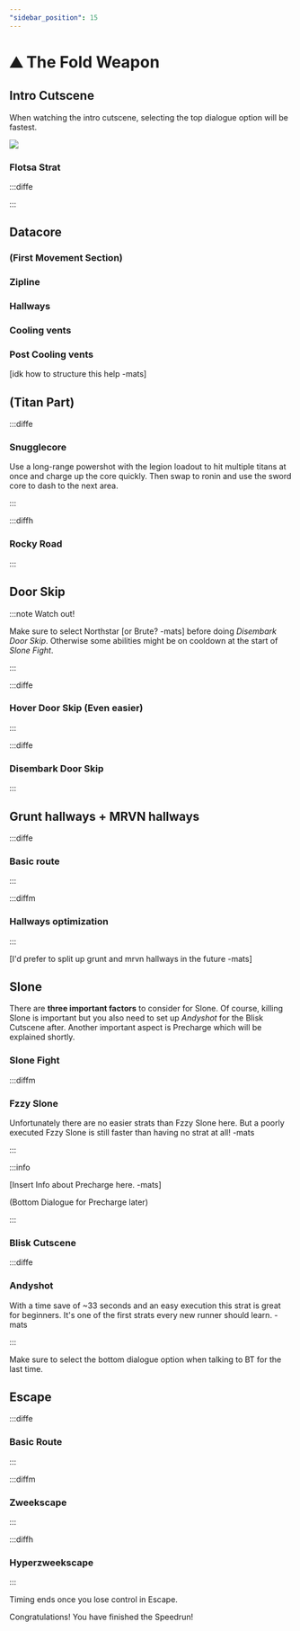 ```yaml
---
"sidebar_position": 15
---
```



# ⛰️ The Fold Weapon

## Intro Cutscene

When watching the intro cutscene, selecting the top dialogue option will be fastest. 

![](img\KhJnqAe4kW.png)

### Flotsa Strat

:::diffe

<YouTube youTubeId="-TPsQlXs4uM"/>

:::

## Datacore

### (First Movement Section)

### Zipline

### Hallways

### Cooling vents

### Post Cooling vents

[idk how to structure this help -mats]

## (Titan Part)

:::diffe 

### Snugglecore

Use a long-range powershot with the legion loadout to hit multiple titans at once and charge up the core quickly. Then swap to ronin and use the sword core to dash to the next area.

<YouTube youTubeId="L2kx0yvTu6Q"/>

:::

:::diffh

### Rocky Road

:::

## Door Skip

:::note Watch out!

Make sure to select Northstar [or Brute? -mats] before doing *Disembark Door Skip*. Otherwise some abilities might be on cooldown at the start of *Slone Fight*. 

:::

:::diffe

### Hover Door Skip (Even easier)

<YouTube youTubeId="YjQ-OjKD6U8"/>

:::

:::diffe

### Disembark Door Skip

:::


## Grunt hallways + MRVN hallways

:::diffe

### Basic route

<YouTube youTubeId="q72F9TxfvB4"/>

:::

:::diffm

### Hallways optimization

:::

[I'd prefer to split up grunt and mrvn hallways in the future -mats]

## Slone

There are **three important factors** to consider for Slone. Of course, killing Slone is important but you also need to set up *Andyshot* for the Blisk Cutscene after. Another important aspect is Precharge which will be explained shortly. 

### Slone Fight

:::diffm

### Fzzy Slone

<YouTube youTubeId="2uz8o5i1LOU"/>

Unfortunately there are no easier strats than Fzzy Slone here. But a poorly executed Fzzy Slone is still faster than having no strat at all! -mats

:::

:::info 

[Insert Info about Precharge here. -mats]

(Bottom Dialogue for Precharge later)

:::

### Blisk Cutscene

:::diffe

### Andyshot


<YouTube youTubeId="I3Nh7qv3eOI"/>

With a time save of ~33 seconds and an easy execution this strat is great for beginners. It's one of the first strats every new runner should learn. -mats

:::

Make sure to select the bottom dialogue option when talking to BT for the last time.


## Escape

:::diffe

### Basic Route

:::

:::diffm

### Zweekscape

:::

:::diffh

### Hyperzweekscape

<YouTube youTubeId="LaMjDevVy6c"/>

:::


Timing ends once you lose control in Escape. 

Congratulations! You have finished the Speedrun!
